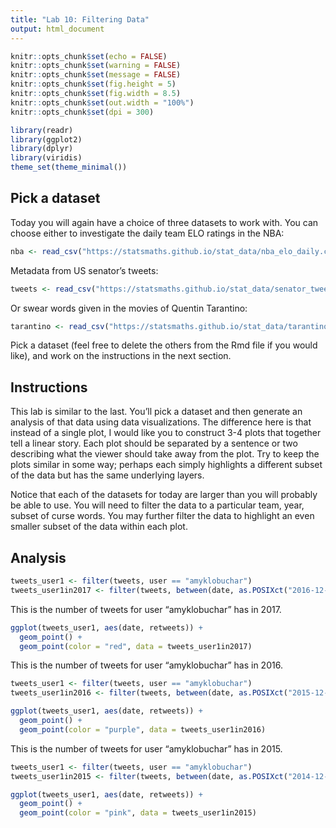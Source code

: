 ```yaml
---
title: "Lab 10: Filtering Data"
output: html_document
---
```


```r
knitr::opts_chunk$set(echo = FALSE)
knitr::opts_chunk$set(warning = FALSE)
knitr::opts_chunk$set(message = FALSE)
knitr::opts_chunk$set(fig.height = 5)
knitr::opts_chunk$set(fig.width = 8.5)
knitr::opts_chunk$set(out.width = "100%")
knitr::opts_chunk$set(dpi = 300)

library(readr)
library(ggplot2)
library(dplyr)
library(viridis)
theme_set(theme_minimal())
```

## Pick a dataset

Today you will again have a choice of three datasets to work with. You can
choose either to investigate the daily team ELO ratings in the NBA:

```r
nba <- read_csv("https://statsmaths.github.io/stat_data/nba_elo_daily.csv")
```

Metadata from US senator's tweets:

```r
tweets <- read_csv("https://statsmaths.github.io/stat_data/senator_tweets_meta.csv")
```

Or swear words given in the movies of Quentin Tarantino:

```r
tarantino <- read_csv("https://statsmaths.github.io/stat_data/tarantino.csv")
```

Pick a dataset (feel free to delete the others from the Rmd file if you would
like), and work on the instructions in the next section.

## Instructions

This lab is similar to the last. You'll pick a dataset and then generate an
analysis of that data using data visualizations. The difference here is that
instead of a single plot, I would like you to construct 3-4 plots that
together tell a linear story. Each plot should be separated by a sentence or
two describing what the viewer should take away from the plot. Try to keep the
plots similar in some way; perhaps each simply highlights a different subset
of the data but has the same underlying layers.

Notice that each of the datasets for today are larger than you will probably
be able to use. You will need to filter the data to a particular team, year,
subset of curse words. You may further filter the data to highlight an even
smaller subset of the data within each plot.

## Analysis

```r
tweets_user1 <- filter(tweets, user == "amyklobuchar")
tweets_user1in2017 <- filter(tweets, between(date, as.POSIXct("2016-12-31"), as.POSIXct("2017-12-31")))
```

This is the number of tweets for user "amyklobuchar" has in 2017.

```r
ggplot(tweets_user1, aes(date, retweets)) +
  geom_point() +
  geom_point(color = "red", data = tweets_user1in2017)
```

This is the number of tweets for user "amyklobuchar" has in 2016.
```r
tweets_user1 <- filter(tweets, user == "amyklobuchar")
tweets_user1in2016 <- filter(tweets, between(date, as.POSIXct("2015-12-31"), as.POSIXct("2016-12-31")))
```

```r
ggplot(tweets_user1, aes(date, retweets)) +
  geom_point() +
  geom_point(color = "purple", data = tweets_user1in2016)
```

This is the number of tweets for user "amyklobuchar" has in 2015.

```r
tweets_user1 <- filter(tweets, user == "amyklobuchar")
tweets_user1in2015 <- filter(tweets, between(date, as.POSIXct("2014-12-31"), as.POSIXct("2015-12-31")))
```

```r
ggplot(tweets_user1, aes(date, retweets)) +
  geom_point() +
  geom_point(color = "pink", data = tweets_user1in2015)
```
